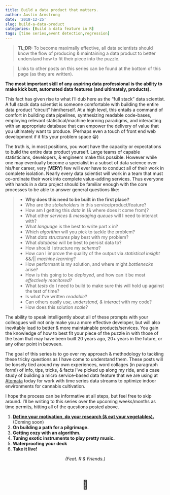 ```yaml
---
title: Build a data product that matters.
author: Austin Armstrong
date: '2018-12-25'
slug: build-a-data-product
categories: [Build a data feature in R]
tags: [time series,event detection,regression]
---
```

> **TL;DR:** To become maximally effective, all data scientists should know the flow of producing & maintaining a data product to better understand how to fit their piece into the puzzle.  

> Links to other posts on this series can be found at the bottom of this page (as they are written).  

**The most important skill of any aspiring data professional is the ability to make kick butt, automated data features (and ultimately, products).**  

This fact has given rise to what I'll dub here as the "full stack" data scientist. A full stack data scientist is someone comfortable with building the entire data product "circuit" him/herself. At a high level, this entails a command of comfort in building data pipelines, synthesizing readable code-bases, employing relevant statistical/machine learning paradigms, and interacting with an appropriate database that can empower the delivery of value that you ultimately want to produce. (Perhaps even a touch of front end web development if it fits your problem space 😀)

The truth is, in most positions, you wont have the capacity or expectations to build the entire data product yourself. Large teams of capable statisticians, developers, & engineers make this possible. However while one may eventually become a specialist in a subset of data science over his/her career, very (**VERY**) few will ever have to conduct all of their work in complete isolation. Nearly every data scientist will work in a team that must co-ordinate their work into complete value-adding services. Thus everyone with hands in a data project should be familiar enough with the core processes to be able to answer general questions like:  

>- **Why does this need to be built in the first place?**  
 - Who are the *stakeholders* in this service/product/feature?
 - How am I getting this *data* in (& where does it come from)?  
 - What other *services & messaging queues* will I need to interact with?    
 - What *language* is the best to write part x in?  
 - Which *algorithm* will you pick to tackle the problem?  
 - What *data structures* play best with my problem?  
 - What *database* will be best to persist data to?  
 - How should I structure my *schema*?  
 - How can I improve the quality of the output via *statistical insight* &&/|| *machine learning*?  
 - How performant is my solution, and where might *bottlenecks* arise?  
 - How is this going to be *deployed*, and how can it be most *effectively monitored*?  
 - What *tests* do I need to build to make sure this will hold up against the test of time?  
 - Is what I've written *readable*?  
 - Can others easily *use, understand, & interact* with my code?  
 - How does this solution *scale*?  

The ability to speak intelligently about all of these prompts with your colleagues will not only make you a more effective developer, but will also inevitably lead to better & more maintainable products/services. You gain the knowledge of how to best fit your piece of the puzzle in with those of the team that may have been built 20 years ago, 20+ years in the future, or any other point in between.  

The goal of this series is to go over my approach & methodology to tackling these tricky questions as I have come to understand them. These posts will be loosely tied around my own experiences, word collages (in paragraph form!) of info, tips, tricks, & facts I've picked up along my ride, and a case study of building a micro service-based data feature that we are using at [Atomata](https://growatomata.com) today for work with time series data streams to optimize indoor environments for cannabis cultivation.  

I hope the process can be informative at all steps, but feel free to skip around. I'll be writing to this series over the upcoming weeks/months as time permits, hitting all of the questions posted above.  

1. [**Define your motivation, do your research (& eat your vegetables).**](/)<!--(post/define-your-motivation-do-your-research-eat-your-vegetables/) -->(Coming soon)  
2. **On building a path for a pilgrimage.**  
3. **Getting cozy with an algorithm.**  
4. **Tuning exotic instruments to play pretty music.**  
5. **Waterproofing your deck**
6. **Take it live!**  

<center>*(Feat. R & Friends.)*</center>  
<center></br><h1>🖖</h1></center>
